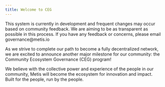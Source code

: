```yaml
---
title: Welcome to CEG
---
```



<Callout>
  This system is currently in development and frequent changes may occur based
  on community feedback. We are aiming to be as transparent as possible in this
  process. If you have any feedback or concerns, please email
  governance@metis.io
</Callout>

As we strive to complete our path to become a fully decentralized network, we are excited to announce another major milestone for our community: the Community Ecosystem Governance (CEG) program!

We believe with the collective power and experience of the people in our community, Metis will become the ecosystem for innovation and impact. Built for the people, run by the people.
